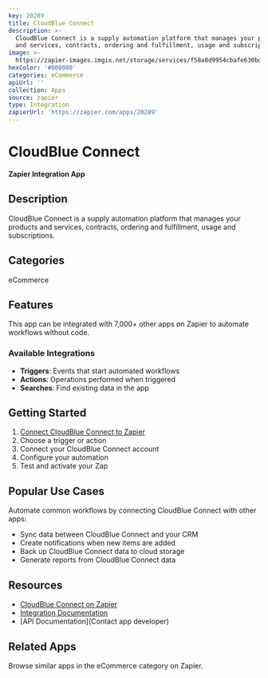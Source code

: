 ```yaml
---
key: 20289
title: CloudBlue Connect
description: >-
  CloudBlue Connect is a supply automation platform that manages your products
  and services, contracts, ordering and fulfillment, usage and subscriptions.
image: >-
  https://zapier-images.imgix.net/storage/services/f58a8d9954cbafe630bd301f17d622fd.png?auto=format%2Ccompress&ixlib=python-3.0.0&q=50
hexColor: '#000000'
categories: eCommerce
apiUrl: ''
collection: Apps
source: zapier
type: Integration
zapierUrl: 'https://zapier.com/apps/20289'
---
```

# CloudBlue Connect

**Zapier Integration App**

## Description

CloudBlue Connect is a supply automation platform that manages your products and services, contracts, ordering and fulfillment, usage and subscriptions.

## Categories

eCommerce

## Features

This app can be integrated with 7,000+ other apps on Zapier to automate workflows without code.

### Available Integrations

- **Triggers**: Events that start automated workflows
- **Actions**: Operations performed when triggered
- **Searches**: Find existing data in the app

## Getting Started

1. [Connect CloudBlue Connect to Zapier](https://zapier.com/apps/20289)
2. Choose a trigger or action
3. Connect your CloudBlue Connect account
4. Configure your automation
5. Test and activate your Zap

## Popular Use Cases

Automate common workflows by connecting CloudBlue Connect with other apps:

- Sync data between CloudBlue Connect and your CRM
- Create notifications when new items are added
- Back up CloudBlue Connect data to cloud storage
- Generate reports from CloudBlue Connect data

## Resources

- [CloudBlue Connect on Zapier](https://zapier.com/apps/20289)
- [Integration Documentation](https://zapier.com/apps/20289/integrations)
- [API Documentation](Contact app developer)

## Related Apps

Browse similar apps in the eCommerce category on Zapier.
